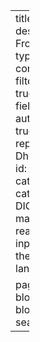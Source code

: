 ---
title: Data Projects
description: My Projects From The Data field
listing:
  type: grid
  sort: "date desc"
  contents: "."
  sort-ui: false
  filter-ui: false
  categories: true
  date-format: medium
  fields: [image, date, title, author, description]
  #feed: true
comments:
    giscus:
        repo: Yuvraj-Dhepe/DataBlog_V1
        repo-id: R_kgDOJMncgA
        category: General
        category-id: DIC_kwDOJMncgM4CVqba
        mapping: pathname
        reactions-enabled: true
        input-position: bottom
        theme: light_protanopia
        language: en
        loading: lazy
        
page-layout: full
title-block-banner: true
title-block-banner-color: body
search: false
---